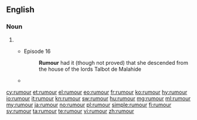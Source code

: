 ==English==
{{wikipedia}}

===Noun===
{{en-noun|rumours|-}}

# {{alternative spelling of|rumor}}
#* {{RQ:Joyce Ulysses}} Episode 16
#*: '''Rumour''' had it (though not proved) that she descended from the house of the lords Talbot de Malahide
#*{{quote-book|year=1956|author=[[w:Michael Arlen|Michael Arlen]]|title=&ldquo;Piracy&rdquo;: A Romantic Chronicle of These Days|chapter=1/1/2|url=http://openlibrary.org/works/OL1519647W|passage=There were '''rumours''', new rumours every morning, delightful and outrageous rumours, so that the lumps in the porridge were swallowed without comment and the fish-cakes were eaten without contumely.}}

[[cy:rumour]]
[[et:rumour]]
[[el:rumour]]
[[eo:rumour]]
[[fr:rumour]]
[[ko:rumour]]
[[hy:rumour]]
[[io:rumour]]
[[it:rumour]]
[[kn:rumour]]
[[sw:rumour]]
[[hu:rumour]]
[[mg:rumour]]
[[ml:rumour]]
[[my:rumour]]
[[ja:rumour]]
[[no:rumour]]
[[pl:rumour]]
[[simple:rumour]]
[[fi:rumour]]
[[sv:rumour]]
[[ta:rumour]]
[[te:rumour]]
[[vi:rumour]]
[[zh:rumour]]